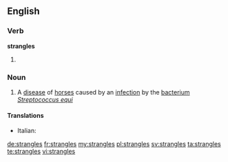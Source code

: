 ==English==

===Verb===
'''strangles'''

# {{third-person singular of|strangle}}

===Noun===
{{wikipedia}}
{{en-noun|-}}

# A [[disease]] of [[horse]]s caused by an [[infection]] by the [[bacterium]] ''[[Streptococcus equi]]''

====Translations====
{{trans-top|disease of horses}}
* Italian: {{t-|it|stranguglione|m}}
{{trans-mid}}
{{trans-bottom}}

[[de:strangles]]
[[fr:strangles]]
[[my:strangles]]
[[pl:strangles]]
[[sv:strangles]]
[[ta:strangles]]
[[te:strangles]]
[[vi:strangles]]